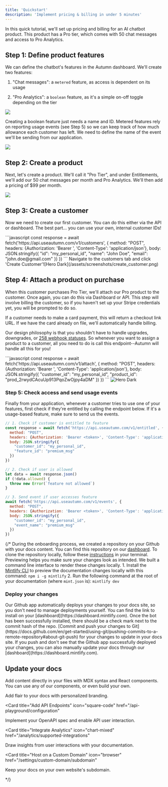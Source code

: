 ```yaml
---
title: 'Quickstart'
description: 'Implement pricing & billing in under 5 minutes'
---
```


In this quick tutorial, we'll set up pricing and billing for an AI chatbot product. This product has a Pro tier, which comes with 50 chat messages and access to Pro Analytics.

## Step 1: Define product features

We can define the chatbot's features in the Autumn dashboard. We'll create two features:

1. "Chat messages": a `metered` feature, as access is dependent on its usage

2. "Pro Analytics": a `boolean` feature, as it's a simple on-off toggle depending on the tier

![](/image\(20\).png)

Creating a boolean feature just needs a name and ID. Metered features rely on reporting usage events (see Step 5) so we can keep track of how much allowance each customer has left. We need to define the name of the event we'll be sending from our application.

![](/image.png)

## Step 2: Create a product

Next, let's create a product. We'll call it "Pro Tier", and under Entitlements, we'll add our 50 chat messages per month and Pro Analytics. We'll then add a pricing of $99 per month.

![](/image\(21\).png)

## Step 3: Create a customer

Now we need to create our first customer. You can do this either via the API or dashboard. The best part... you can use your own, internal customer IDs!

<Tabs>
  <Tab title="API">
    ```javascript
    const response = await fetch('https://api.useautumn.com/v1/customers', {
      method: "POST",
      headers: {Authorization: 'Bearer <token>', 'Content-Type': 'application/json'},
      body: JSON.stringify({
        "id": "my_personal_id",
        "name": "John Doe",
        "email": "john.doe@gmail.com"
      })
    })
    ```
  </Tab>

  <Tab title="Dashboard">
    Navigate to the customers tab and click 'Create Customer'![Hero Dark](/assets/screenshots/create_customer.png)
  </Tab>
</Tabs>

## Step 4: Attach a product on purchase

When this customer purchases Pro Tier, we'll attach our Pro product to the customer. Once again, you can do this via Dashboard or API. This step will involve billing the customer, so if you haven't set up your Stripe credentials yet, you will be prompted to do so.

If a customer needs to make a card payment, this will return a checkout link URL. If we have the card already on file, we'll automatically handle billing.

Our design philosophy is that you shouldn't have to handle upgrades, downgrades, or [258 webhook statuses](https://docs.stripe.com/api/events/types). So whenever you want to assign a product to a customer, all you need to do is call this endpoint--Autumn will handle all this for you!

<Tabs>
  <Tab title="API">
    ```javascript
    const response = await fetch('https://api.useautumn.com/v1/attach', {
      method: "POST",
      headers: {Authorization: 'Bearer <token>', 'Content-Type': 'application/json'},
      body: JSON.stringify({
        "customer_id": "my_personal_id",
        "product_id": "prod_2rwydCAcuUp913PqoZwOjpy4aDM"
      })
    })
    ```
  </Tab>

  <Tab title="Dashboard">
    <img src="/assets/screenshots/attach_product.png" width={700} alt="Hero Dark" />
  </Tab>
</Tabs>

### Step 5: Check access and send usage events

Finally from your application, whenever a customer tries to use one of your features, first check if they're entitled by calling the endpoint below. If it's a usage-based feature, make sure to send us the events.&#x20;

```javascript
// 1. Check if customer is entitled to feature
const response = await fetch('https://api.useautumn.com/v1/entitled', {
  method: "POST",
  headers: {Authorization: 'Bearer <token>', 'Content-Type': 'application/json'},
  body: JSON.stringify({
    "customer_id": "my_personal_id",
    "feature_id": "premium_msg"
  })
})

// 2. Check if user is allowed
let data = await response.json()
if (!data.allowed) {
  throw new Error(`feature not allowed`)
}

// 3. Send event if user accesses feature
await fetch('https://api.useautumn.com/v1/events', {
  method: "POST",
  headers: {Authorization: 'Bearer <token>', 'Content-Type': 'application/json'},
  body: JSON.stringify({
    "customer_id": "my_personal_id",
    "event_name": "premium_msg"
  })
})
```

{/* 
<AccordionGroup>
<Accordion icon="github" title="Clone your docs locally">
During the onboarding process, we created a repository on your Github with
your docs content. You can find this repository on our
[dashboard](https://dashboard.mintlify.com). To clone the repository
locally, follow these
[instructions](https://docs.github.com/en/repositories/creating-and-managing-repositories/cloning-a-repository)
in your terminal.
</Accordion>
<Accordion icon="rectangle-terminal" title="Preview changes">
Previewing helps you make sure your changes look as intended. We built a
command line interface to render these changes locally. 1. Install the
[Mintlify CLI](https://www.npmjs.com/package/mintlify) to preview the
documentation changes locally with this command: ``` npm i -g mintlify ```
2. Run the following command at the root of your documentation (where
`mint.json` is): ``` mintlify dev ```
</Accordion>
</AccordionGroup>

### Deploy your changes

<AccordionGroup>

<Accordion icon="message-bot" title="Install our Github app">
Our Github app automatically deploys your changes to your docs site, so you
don't need to manage deployments yourself. You can find the link to install on
your [dashboard](https://dashboard.mintlify.com). Once the bot has been
successfully installed, there should be a check mark next to the commit hash
of the repo.
</Accordion>
<Accordion icon="rocket" title="Push your changes">
[Commit and push your changes to
Git](https://docs.github.com/en/get-started/using-git/pushing-commits-to-a-remote-repository#about-git-push)
for your changes to update in your docs site. If you push and don't see that
the Github app successfully deployed your changes, you can also manually
update your docs through our [dashboard](https://dashboard.mintlify.com).
</Accordion>

</AccordionGroup>

## Update your docs

Add content directly in your files with MDX syntax and React components. You can use any of our components, or even build your own.

<CardGroup>

<Card title="Style Your Docs" icon="paintbrush" href="/settings/global">
Add flair to your docs with personalized branding.
</Card>

<Card
title="Add API Endpoints"
icon="square-code"
href="/api-playground/configuration"
>
Implement your OpenAPI spec and enable API user interaction.
</Card>

<Card
title="Integrate Analytics"
icon="chart-mixed"
href="/analytics/supported-integrations"
>
Draw insights from user interactions with your documentation.
</Card>

<Card
title="Host on a Custom Domain"
icon="browser"
href="/settings/custom-domain/subdomain"
>
Keep your docs on your own website's subdomain.
</Card>

</CardGroup> */}